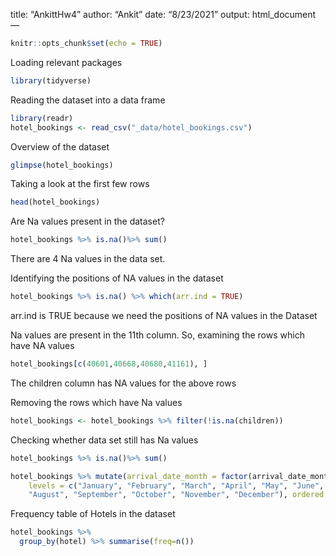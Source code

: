 title: "AnkittHw4"
author: "Ankit"
date: "8/23/2021"
output: html_document
---

```r
knitr::opts_chunk$set(echo = TRUE)
```

Loading relevant packages

```r
library(tidyverse)
```

Reading the dataset into a data frame

```r
library(readr)
hotel_bookings <- read_csv("_data/hotel_bookings.csv")
```

Overview of the dataset
```r
glimpse(hotel_bookings)
```

Taking a look at the first few rows
```r
head(hotel_bookings)
```

Are Na values present in the dataset?

```r
hotel_bookings %>% is.na()%>% sum()
```

There are 4 Na values in the data set.

Identifying the positions of NA values in the dataset

```r
hotel_bookings %>% is.na() %>% which(arr.ind = TRUE)
```

arr.ind is TRUE because we need the positions of NA values in the Dataset

Na values are present in the 11th column. So, examining the rows which have NA values

```r
hotel_bookings[c(40601,40668,40680,41161), ]
```

The children column has NA values for the above rows

Removing the rows which have Na values
```r
hotel_bookings <- hotel_bookings %>% filter(!is.na(children))
```

Checking whether data set still has Na values

```r
hotel_bookings %>% is.na()%>% sum()
```

```r
hotel_bookings %>% mutate(arrival_date_month = factor(arrival_date_month,
    levels = c("January", "February", "March", "April", "May", "June", "July",
    "August", "September", "October", "November", "December"), ordered = TRUE))
```


Frequency table of Hotels in the dataset
```r
hotel_bookings %>%
  group_by(hotel) %>% summarise(freq=n())
```
